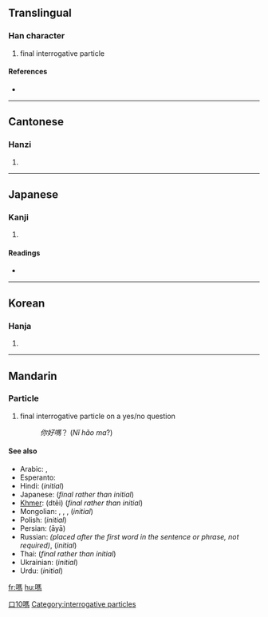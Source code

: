 {{also|吗}}
==Translingual==

===Han character===
{{Han char|rn=30|rad=口|as=10|sn=13|four=6102<sub>7</sub>|canj=口尸手火 (RSQF)}}

# final interrogative particle

====References====
* {{Han ref|kx=0202.210|dkj=04065|dj=0425.020|hdz=10664.100|uh=55CE|ud=21966|bh=B6DC|bd=46812}}

----

==Cantonese==

===Hanzi===
{{yue-hanzi|jyut=|y=ma3}}

# {{defn|Cantonese|sort=口10}}

----

==Japanese==

===Kanji===
{{ja-kanji|grade=|rs=口10}}

# {{defn|Japanese}}

====Readings====
* {{ja-readings|on=[[ば]] (ba)|kun=}}

----

==Korean==

===Hanja===
{{ko-hanja|hangeul=마|rv=ma|mr=ma}}

# {{defn|Korean|sort=口10}}

----

==Mandarin==
{{zh-forms|[[吗]]|{{zh-lookup|嗎}}}}

===Particle===
{{cmn-particle|t|pin=ma|pint=ma|tra=嗎|sim=吗|rs=口10}}

# final interrogative particle on a yes/no question
#: ''你好嗎''？ (''Nǐ hǎo ma''?)

====See also====
* Arabic: {{t|ar|هل|tr=hal|sc=Arab}}, {{t|ar|أ|tr='a|sc=Arab}}
* Esperanto: {{t|eo|ĉu}}
* Hindi: {{t|hi|क्या|tr=kyā|sc=Deva}} (''initial'')
* Japanese: {{t|ja|か|tr=ka|sc=Jpan}} (''final rather than initial'')
* [[Khmer]]: {{Khmr|[[ទេ]]}} (dtēi) (''final rather than initial'')
* Mongolian: {{t|mo|уу|tr=uu|sc=Cyrl}}, {{t|mo|үү|tr=üü|sc=Cyrl}}, {{t|mo|юу|tr=yu|sc=Cyrl}}, {{t|mo|юү|tr=yü|sc=Cyrl}} (''initial'')
* Polish: {{t|pl|czy}} (''initial'')
* Persian: {{fa-Arab|[[آیا]]}} (āyā)
* Russian: {{t+|ru|ли|tr=li|sc=Cyrl}} ''(placed after the first word in the sentence or phrase, not required)'', {{t|ru|разве|tr=rázve|sc=Cyrl}} (''initial'')
* Thai: {{t|th|ไหม|tr=mãi|sc=Thai}} (''final rather than initial'')
* Ukrainian: {{t|uk|чи|tr=čy|sc=Cyrl}} (''initial'')
* Urdu: {{t|ur|کیا|tr=kyā|sc=ur-Arab}} (''initial'')

[[Category:zh-tw:Beginning Mandarin|口10嗎]]
[[Category:interrogative particles]]

[[fr:嗎]]
[[hu:嗎]]